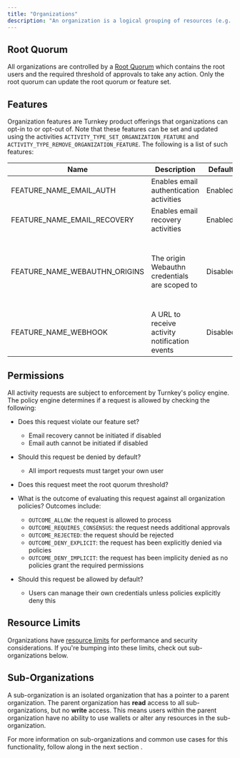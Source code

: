 ```yaml
---
title: "Organizations"
description: "An organization is a logical grouping of resources (e.g. users, policies, wallets). These resources can only be accessed by authorized and permissioned users within the organization. Resources are not shared between organizations."
---
```


## Root Quorum

All organizations are controlled by a [Root Quorum](/concepts/users/root-quorum) which contains the root users and the required threshold of approvals to take any action. Only the root quorum can update the root quorum or feature set.

## Features

Organization features are Turnkey product offerings that organizations can opt-in to or opt-out of. Note that these features can be set and updated using the activities `ACTIVITY_TYPE_SET_ORGANIZATION_FEATURE` and `ACTIVITY_TYPE_REMOVE_ORGANIZATION_FEATURE`. The following is a list of such features:

| Name                             | Description                                   | Default  | Notes                                                                                                                                                                                                                                                                      |
| -------------------------------- | --------------------------------------------- | -------- | -------------------------------------------------------------------------------------------------------------------------------------------------------------------------------------------------------------------------------------------------------------------------- |
| FEATURE\_NAME\_EMAIL\_AUTH       | Enables email authentication activities       | Enabled  | Can only be initiated by a parent organization for a sub-organization.                                                                                                                                                                                                     |
| FEATURE\_NAME\_EMAIL\_RECOVERY   | Enables email recovery activities             | Enabled  | Can only be initiated by a parent organization for a sub-organization.                                                                                                                                                                                                     |
| FEATURE\_NAME\_WEBAUTHN\_ORIGINS | The origin Webauthn credentials are scoped to | Disabled | Parent organization feature applies to all sub-organizations. If not enabled, sub-organizations default to allowing all origins: "\*". For Passkey WaaS, we highly recommend enabling this feature. Example value: "[https://www.turnkey.com"](https://www.turnkey.com%22) |
| FEATURE\_NAME\_WEBHOOK           | A URL to receive activity notification events | Disabled | This feature is currently experimental. Example value: "[https://your.service.com/webhook"](https://your.service.com/webhook%22)                                                                                                                                           |

## Permissions

All activity requests are subject to enforcement by Turnkey's policy engine. The policy engine determines if a request is allowed by checking the following:

* Does this request violate our feature set?

  * Email recovery cannot be initiated if disabled
  * Email auth cannot be initiated if disabled

* Should this request be denied by default?
  * All import requests must target your own user

* Does this request meet the root quorum threshold?

* What is the outcome of evaluating this request against all organization policies? Outcomes include:

  * `OUTCOME_ALLOW`: the request is allowed to process
  * `OUTCOME_REQUIRES_CONSENSUS`: the request needs additional approvals
  * `OUTCOME_REJECTED`: the request should be rejected
  * `OUTCOME_DENY_EXPLICIT`: the request has been explicitly denied via policies
  * `OUTCOME_DENY_IMPLICIT`: the request has been implicity denied as no policies grant the required permissions

* Should this request be allowed by default?
  * Users can manage their own credentials unless policies explicitly deny this

## Resource Limits

Organizations have [resource limits](/concepts/resource-limits) for performance and security considerations. If you're bumping into these limits, check out sub-organizations below.

## Sub-Organizations

A sub-organization is an isolated organization that has a pointer to a parent organization. The parent organization has **read** access to all sub-organizations, but no **write** access. This means users within the parent organization have no ability to use wallets or alter any resources in the sub-organization.

For more information on sub-organizations and common use cases for this functionality, follow along in the next section <Icon icon="square-right" iconType="solid" />.
